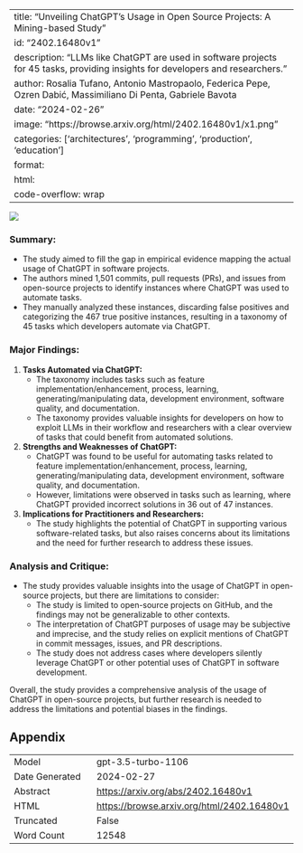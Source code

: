
---
title: "Unveiling ChatGPT's Usage in Open Source Projects: A Mining-based Study"
id: "2402.16480v1"
description: "LLMs like ChatGPT are used in software projects for 45 tasks, providing insights for developers and researchers."
author: Rosalia Tufano, Antonio Mastropaolo, Federica Pepe, Ozren Dabić, Massimiliano Di Penta, Gabriele Bavota
date: "2024-02-26"
image: "https://browse.arxiv.org/html/2402.16480v1/x1.png"
categories: ['architectures', 'programming', 'production', 'education']
format:
  html:
    code-overflow: wrap
---

![](https://browse.arxiv.org/html/2402.16480v1/x1.png)

### **Summary:**
- The study aimed to fill the gap in empirical evidence mapping the actual usage of ChatGPT in software projects.
- The authors mined 1,501 commits, pull requests (PRs), and issues from open-source projects to identify instances where ChatGPT was used to automate tasks.
- They manually analyzed these instances, discarding false positives and categorizing the 467 true positive instances, resulting in a taxonomy of 45 tasks which developers automate via ChatGPT.

### **Major Findings:**
1. **Tasks Automated via ChatGPT:**
   - The taxonomy includes tasks such as feature implementation/enhancement, process, learning, generating/manipulating data, development environment, software quality, and documentation.
   - The taxonomy provides valuable insights for developers on how to exploit LLMs in their workflow and researchers with a clear overview of tasks that could benefit from automated solutions.

2. **Strengths and Weaknesses of ChatGPT:**
   - ChatGPT was found to be useful for automating tasks related to feature implementation/enhancement, process, learning, generating/manipulating data, development environment, software quality, and documentation.
   - However, limitations were observed in tasks such as learning, where ChatGPT provided incorrect solutions in 36 out of 47 instances.

3. **Implications for Practitioners and Researchers:**
   - The study highlights the potential of ChatGPT in supporting various software-related tasks, but also raises concerns about its limitations and the need for further research to address these issues.

### **Analysis and Critique:**
- The study provides valuable insights into the usage of ChatGPT in open-source projects, but there are limitations to consider:
   - The study is limited to open-source projects on GitHub, and the findings may not be generalizable to other contexts.
   - The interpretation of ChatGPT purposes of usage may be subjective and imprecise, and the study relies on explicit mentions of ChatGPT in commit messages, issues, and PR descriptions.
   - The study does not address cases where developers silently leverage ChatGPT or other potential uses of ChatGPT in software development.

Overall, the study provides a comprehensive analysis of the usage of ChatGPT in open-source projects, but further research is needed to address the limitations and potential biases in the findings.

## Appendix

|          |          |
|----------|----------|
| Model     | gpt-3.5-turbo-1106       |
| Date Generated     | 2024-02-27       |
| Abstract | [https://arxiv.org/abs/2402.16480v1](https://arxiv.org/abs/2402.16480v1)        |
| HTML     | [https://browse.arxiv.org/html/2402.16480v1](https://browse.arxiv.org/html/2402.16480v1)       |
| Truncated       | False       |
| Word Count       | 12548       |